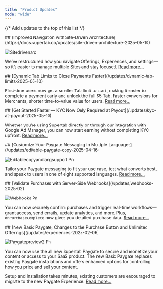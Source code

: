 ```yaml
---
title: "Product Updates"
mode: "wide"
---
```


{/* Add updates to the top of this list */}

<Update label="May 2025">
  ## [Improved Navigation with Site-Driven Architecture](https://docs.supertab.co/updates/site-driven-architecture-2025-05-10)

  ![Sitedrivenarc](/images/sitedrivenarch)

  We’ve restructured how you navigate Offerings, Experiences, and settings—so it’s easier to manage multiple Sites and stay focused. [Read more...](https://docs.supertab.co/updates/site-driven-architecture-2025-05-10)
</Update>

<Update label="May 2025">
  ## [Dynamic Tab Limits to Close Payments Faster](/updates/dynamic-tab-limits-2025-05-10)

  First-time users now get a smaller Tab limit to start, making it easier to complete a payment early and unlock the full \$5 Tab. Faster conversions for Merchants, shorter time-to-value value for users. [Read more...](/updates/dynamic-tab-limits-2025-05-10)
</Update>

<Update label="May 2025">
  ## [Get Started Faster — KYC Now Only Required at Payout](/updates/kyc-at-payout-2025-05-10)

  Whether you’re using Supertab directly or through our integration with Google Ad Manager, you can now start earning without completing KYC upfront. [Read more...](/updates/kyc-at-payout-2025-05-10)
</Update>

<Update label="April 2025">
  ## [Customize Your Paygate Messaging in Multiple Languages](/updates/editable-paygate-copy-2025-04-16)

  ![Editablecopyandlangsupport Pn](/images/editablecopyandlangsupport.png)

  Tailor your Paygate messaging to fit your use case, test what converts best, and speak to users in one of eight supported languages. [Read more...](/updates/editable-paygate-copy-2025-04-16)
</Update>

<Update label="February 2025">
  ## [Validate Purchases with Server-Side Webhooks](/updates/webhooks-2025-02)

  ![Webhooks Pn](/images/Webhooks.png)

  You can now securely confirm purchases and trigger real-time workflows—grant access, send emails, update analytics, and more. Plus, `onPurchaseComplete` now gives you detailed purchase data. [Read more...](/updates/webhooks-2025-02)
</Update>

<Update label="February 2025">
  ## [New Basic Paygate, Changes to the Purchase Button and Unlimited Offerings](/updates/experiences-2025-02-06)

  ![Paygatepreview2 Pn](/Paygatepreview2.png)

  You can now use the all new Supertab Paygate to secure and monetize your content or access to your SaaS product. The new Basic Paygate replaces existing Paygate installations and offers enhanced options for controlling how you price and sell your content.

  Setup and installation takes minutes, existing customers are encouraged to migrate to the new Paygate Experience. [Read more...](/updates/experiences-2025-02-06)
</Update>